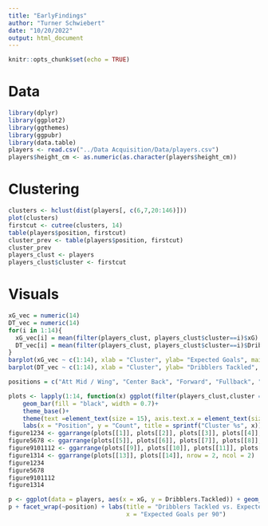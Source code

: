 ```yaml
---
title: "EarlyFindings"
author: "Turner Schwiebert"
date: "10/20/2022"
output: html_document
---
```


```r
knitr::opts_chunk$set(echo = TRUE)
```

# Data

```r
library(dplyr)
library(ggplot2)
library(ggthemes)
library(ggpubr)
library(data.table)
players <- read.csv("../Data Acquisition/Data/players.csv")
players$height_cm <- as.numeric(as.character(players$height_cm))
```

# Clustering

```r
clusters <- hclust(dist(players[, c(6,7,20:146)]))
plot(clusters)
firstcut <- cutree(clusters, 14)
table(players$position, firstcut)
cluster_prev <- table(players$position, firstcut)
cluster_prev
players_clust <- players
players_clust$cluster <- firstcut
```

# Visuals

```r
xG_vec = numeric(14)
DT_vec = numeric(14)
for(i in 1:14){
  xG_vec[i] = mean(filter(players_clust, players_clust$cluster==i)$xG)
  DT_vec[i] = mean(filter(players_clust, players_clust$cluster==i)$Dribblers.Tackled)
}
barplot(xG_vec ~ c(1:14), xlab = "Cluster", ylab= "Expected Goals", main = "xG per 90 by Cluster")
barplot(DT_vec ~ c(1:14), xlab = "Cluster", ylab= "Dribblers Tackled", main = "Dribblers Tackled per 90 by Cluster")
```

```r
positions = c("Att Mid / Wing", "Center Back", "Forward", "Fullback", "Midfielder")

plots <- lapply(1:14, function(x) ggplot(filter(players_clust,cluster == x), aes(x = position)) +
    geom_bar(fill = "black", width = 0.7)+
    theme_base()+
    theme(text =element_text(size = 15), axis.text.x = element_text(size = 13))+
    labs(x = "Position", y = "Count", title = sprintf("Cluster %s", x)))
figure1234 <- ggarrange(plots[[1]], plots[[2]], plots[[3]], plots[[4]], nrow = 2, ncol = 2)
figure5678 <- ggarrange(plots[[5]], plots[[6]], plots[[7]], plots[[8]], nrow = 2, ncol = 2)
figure9101112 <- ggarrange(plots[[9]], plots[[10]], plots[[11]], plots[[12]], nrow = 2, ncol = 2)
figure1314 <- ggarrange(plots[[13]], plots[[14]], nrow = 2, ncol = 2)
figure1234
figure5678
figure9101112
figure1314
```

```r
p <- ggplot(data = players, aes(x = xG, y = Dribblers.Tackled)) + geom_point()
p + facet_wrap(~position) + labs(title = "Dribblers Tackled vs. Expected Goals (per 90 minutes) by Position", y = "Dribblers Tackled per 90", 
                                 x = "Expected Goals per 90")
```



